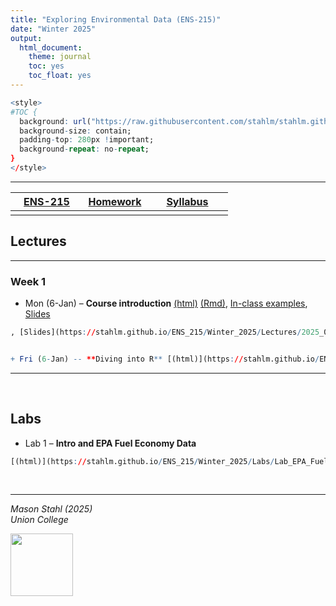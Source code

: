 ```yaml
---
title: "Exploring Environmental Data (ENS-215)"
date: "Winter 2025"
output:
  html_document:
    theme: journal
    toc: yes
    toc_float: yes
---
```




```r
<style>
#TOC {
  background: url("https://raw.githubusercontent.com/stahlm/stahlm.github.io/master/ENS_215/Winter_2025/Images/logo_ens_215.png");
  background-size: contain;
  padding-top: 280px !important;
  background-repeat: no-repeat;
}
</style>
```



<!-- Global site tag (gtag.js) - Google Analytics -->
<script async src="https://www.googletagmanager.com/gtag/js?id=UA-137229217-1"></script>
<script>
  window.dataLayer = window.dataLayer || [];
  function gtag(){dataLayer.push(arguments);}
  gtag('js', new Date());

  gtag('config', 'UA-137229217-1');
</script>

***


| [ENS-215](https://stahlm.github.io/ENS_215/Winter_2025/Home.html)  | [Homework](https://stahlm.github.io/ENS_215/Winter_2025/HW.html)  | [Syllabus](https://stahlm.github.io/ENS_215/Winter_2025/Syllabus.html)  |
|:-------:|:------:|:--------:|
|      |     |        |       |

## Lectures 

*** 
 
### Week 1
+ Mon (6-Jan) -- **Course introduction** 
[(html)](https://stahlm.github.io/ENS_215/Winter_2025/Lectures/2025_01_06_L1.html) [(Rmd)](https://raw.githubusercontent.com/stahlm/stahlm.github.io/master/ENS_215/Winter_2025/Lectures/2025_01_06_L1.Rmd), [In-class examples](https://stahlm.github.io/ENS_215/Winter_2025/Lectures/2025_01_06_examples.html), [Slides](https://stahlm.github.io/ENS_215/Winter_2025/Lectures/2025_01_06_Slides.html)  


```r
, [Slides](https://stahlm.github.io/ENS_215/Winter_2025/Lectures/2025_01_06_Slides.html)  


+ Fri (6-Jan) -- **Diving into R** [(html)](https://stahlm.github.io/ENS_215/Winter_2023/Lectures/2023_01_06_L1_diving_in.html) [(Rmd)](https://raw.githubusercontent.com/stahlm/stahlm.github.io/master/ENS_215/Winter_2023/Lectures/2023_01_06_L1_diving_in.Rmd), [Slides](https://stahlm.github.io/ENS_215/Winter_2023/Lectures/2023_01_06_Slides.html), [Cheatsheets](https://stahlm.github.io/ENS_215/Resources/cheatsheets_2025/R_cheatsheets_all.pdf)  
```






***
<br/>

## Labs
+ Lab 1 -- **Intro and EPA Fuel Economy Data** 
```r
[(html)](https://stahlm.github.io/ENS_215/Winter_2025/Labs/Lab_EPA_Fuel_Economy.html) [(Rmd)](https://raw.githubusercontent.com/stahlm/stahlm.github.io/master/ENS_215/Winter_2025/Labs/Lab_EPA_Fuel_Economy.Rmd)  
```


<br/> 

***

_Mason Stahl (2025)_  
_Union College_ 

![](C:/Users/stahlm/Documents/Teaching_UnionCollege/Environmental_Data_Analysis/stahlm.github.io/ENS_215/Winter_2025/Images/logo_ens_215.png){width=100px}
